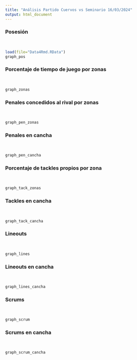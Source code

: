 ```yaml
---
title: "Análisis Partido Cuervos vs Seminario 16/03/2024"
output: html_document
---
```


### Posesión

</br>
```r
load(file="Data4Rmd.RData")
graph_pos
```

### Porcentaje de tiempo de juego por zonas

</br>
```r
graph_zonas
```

### Penales concedidos al rival por zonas

</br>
```r
graph_pen_zonas
```

### Penales en cancha

</br>
```r
graph_pen_cancha
```

### Porcentaje de tackles propios por zona

</br>
```r
graph_tack_zonas
```

### Tackles en cancha

</br>
```r
graph_tack_cancha
```

### Lineouts

</br>
```r
graph_lines
```

### Lineouts en cancha

</br>
```r
graph_lines_cancha
```

### Scrums

</br>
```r
graph_scrum
```

### Scrums en cancha

</br>
```r
graph_scrum_cancha
```